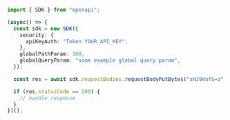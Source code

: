 ```typescript showLineNumbers copy filename="Request Body Put Bytes usage example"
import { SDK } from "openapi";

(async() => {
  const sdk = new SDK({
    security: {
      apiKeyAuth: "Token YOUR_API_KEY",
    },
    globalPathParam: 100,
    globalQueryParam: "some example global query param",
  });

  const res = await sdk.requestBodies.requestBodyPutBytes("xHJ9dof$=z" as bytes <<<>>>);

  if (res.statusCode == 200) {
    // handle response
  }
})();
```

